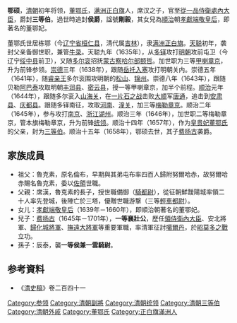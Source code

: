 {{東亞男性歷史人物
|名稱 =<small>追封</small>剛毅侯 鄂碩
|身份 =大清三等'''剛毅'''伯爵
|國家 =[[後金|後金]]→[[清朝|清朝]]
|時代 =明末清初
|主君 =[[清太宗|清太宗]]→[[清世祖|清世祖]]
|屆數 =
|最高職務 =大清[[侍衛處|掌統領侍衛親軍內大臣]]
|前任 = 戰功受封
|繼任 = 一等'''襄壯公''' [[費揚古_(棟鄂氏)|費揚古]]
|圖片名稱 =
|圖片大小 =
|圖片說明 =
|氏 =
|姓 =
|穆坤= <!--清代八旗满洲人物专用-->
|名 =鄂碩
|姓名 =
|羅馬拼音 =
|假名 = <!--日本、琉球人用-->
|諺文 = <!--朝鮮、韓國人用-->
|字 =
|號=
|名乘 = <!--琉球士族用-->
|官職 =
|封爵 =三等伯爵
|封號 =
|位階 =[[從一品|從一品]]武職
|御稱號 = <!--日本皇族之稱號-->
|宮號1 = <!--日本皇族之宮號-->
|宮號2 = <!--朝鮮王族之宮號-->
|封地 =
|神號 =
|尊號 =
|族裔 = [[滿族|滿族]]
|信仰 = <!--指的是宗教信仰-->
|旗籍 = <!--清代八旗人物专用-->[[File:Plain_White_Banner.svg|30px]][[滿洲|滿洲]][[正白旗|正白旗]]
|氏族 =[[董鄂氏|董鄂氏]]
|籍貫 =
|本貫 = <!--朝鮮人用-->
|世居地= <!--清代八旗人物专用-->
|世居地/穆坤= <!--专门用于清代八旗满洲人物世居地和穆坤相同时-->棟鄂（今遼寧省桓仁縣，清代屬吉林）
|祖籍 =
|本籍 =
|出身地 =
|府邸 =
|世系 =
|初名 =
|乳名 = <!--日本、朝鮮、琉球以外人物用-->
|幼名 = <!--日本人用-->
|兒名 = <!--朝鮮人用-->
|童名 = <!--琉球人用-->
|小字 =
|別名 =
|法號 =
|院號 =
|其他名號 =
|出生日期 =未知
|出生地點 =
|婚年 =
|逝世日期 =[[清朝|清朝]][[清世祖|世祖]][[順治|順治]]十四年九月四日<BR>（[[1657年|1657年]]10月10日）
|逝世地點 =
|在位年代 =
|廟號 =
|諡號 ='''剛毅'''
|墓葬 =
|祠廟 =
|父親 =席漢
|嫡母 =
|母親 =
|繼父=
|繼母=
|養父=
|養母=
|猶父= <!--日本人用-->
|烏帽子親= <!--日本人、琉球人用-->
|元配 =
|正室 =
|妻 =
|繼室 =
|平妻 =
|側室 =
|元配之父 =
|元配之嫡母 =
|元配之母 =
|正室之父 =
|正室之嫡母 =
|正室之母 =
|妻之父 =
|妻之嫡母 =
|妻之母 =
|繼室之父 =
|繼室之嫡母 =
|繼室之母 =
|平妻之父 =
|平妻之嫡母 =
|平妻之母 =
|兄弟 =
|姊妹 =
|嫡兄弟 =
|嫡姊妹 =
|庶兄弟 =
|庶姊妹 =
|同胞兄弟 =
|同胞姊妹 =
|異母兄弟 =
|異母姊妹 =
|異父兄弟 =
|異父姊妹 =
|繼兄弟 =
|繼姊妹 =
|子 =一等襄壯公[[费扬古_(栋鄂氏)|费扬古]]
|女 =[[孝獻端敬皇后|孝獻端敬皇后]]董鄂氏
|嫡子 =
|嫡女 =
|庶子 =
|庶女 =
|養子 =
|養女 =
|猶子 = <!--日本人用-->
|婿養子 = <!--日本人用-->
|烏帽子子 = <!--日本人用-->
|繼子 =
|繼女 =
|其他親屬 =
|出身 = <!---此处指科举出身--->
|功名 = 
|經歷 =
|著作 =
|注釋 =
}}
'''鄂硕'''{{BD|？||1658年||catIdx=E}}，[[清朝|清朝]]初年将领，[[董鄂氏|董鄂氏]]，[[满洲正白旗|满洲正白旗]]人，席汉之子，官至[[從一品|從一品]][[侍衛處|侍衛處]][[內大臣|內大臣]]，爵封'''三等伯'''。過世時追封'''侯爵'''，諡號'''剛毅'''，其女兒為[[順治|順治]]朝[[孝獻端敬皇后|孝獻端敬皇后]]，即著名的董鄂妃。

董鄂氏世居栋鄂（今[[辽宁省|辽宁省]][[桓仁县|桓仁县]]，清代属[[吉林省_(清)|吉林]]），隶[[满洲|满洲]][[正白旗|正白旗]]。[[天聪|天聪]]初年，袭封父亲备御世职，兼管[[牛录|牛录]]。天聪九年（1635年），从[[多铎|多铎]]攻打[[明朝|明朝]]攻前屯卫（今辽宁[[绥中县|绥中县]]前卫），又随[[多尔衮|多尔衮]]招抚[[蒙古|蒙古]][[察哈尔部|察哈尔部]][[额哲|额哲]]。加世职为三等[[甲喇章京|甲喇章京]]，升为前锋参领。[[崇德|崇德]]三年（1638年），跟随[[岳托|岳托]][[清兵入塞|入塞]]攻打明朝关内。崇德五年（1641年），随[[睿亲王|睿亲王]]多尔衮围攻明朝的[[松锦之战|松山]]、[[锦州|锦州]]。崇德八年（1643年），跟随贝勒[[阿巴泰|阿巴泰]]攻取明朝[[丰润县|丰润县]]、[[密云县|密云县]]，授一等甲喇章京，加半个前程。[[顺治|顺治]]元年（1644年），跟随多尔衮入[[山海关|山海关]]，在[[一片石之战|一片石之战]]击败[[大順_(政權)|大顺]]军[[唐通|唐通]]，追击到[[安肃县|安肃县]]、[[庆都县|庆都县]]。跟随多铎南征，攻取[[河南|河南]]、[[潼关|潼关]]，加三等[[副将|梅勒章京]]。顺治二年（1645年），参与攻打[[南京|南京]]、[[浙江|浙江]][[湖州|湖州]]。顺治三年（1646年），加世职二等梅勒章京，管本旗梅勒章京，升为前锋[[统领|统领]]。顺治十四年（1657年），作为[[皇贵妃|皇贵妃]][[董鄂妃|董鄂氏]]的父亲，封为[[三等伯|三等伯]]。顺治十五年（1658年），鄂硕去世，其子[[费扬古_(栋鄂氏)|费扬古]]袭爵。

==家族成員==
* 祖父：魯克素，原名倫布，早期與其弟屯布率四百人歸附努爾哈赤，故努爾哈赤賜名魯克素，委以[[佐領|佐領]]世職。
* 父親：席漢，魯克素的長子，授世職備御（[[騎都尉|騎都尉]]），從征朝鮮靉陽城率領二十人率先登城，後陣亡於三塔，優贈世職游撃（三等[[輕車都尉|輕車都尉]]）。
* 女儿：[[孝獻端敬皇后|孝獻端敬皇后]]（1639年－1660年），即順治朝著名的董鄂妃。
* 兒子：[[费扬古_(栋鄂氏)|费扬古]]（1645年－1701年），'''一等襄壯公'''，歷任[[領侍衛內大臣|領侍衛內大臣]]、安北將軍、[[歸化城將軍|歸化城將軍]]、[[大將軍_(東亞)|撫遠大將軍]]等重要軍職，率清軍征討[[噶爾丹|噶爾丹]]，於[[昭莫多之戰|昭莫多之戰]]立功。
* 孫子：辰泰，襲'''一等侯兼一雲騎尉'''。

== 参考資料 ==
*《[[清史稿|清史稿]]》卷二百四十一

{{DEFAULTSORT:E}}
[[Category:参领|Category:参领]]
[[Category:清朝副將|Category:清朝副將]]
[[Category:清朝统领|Category:清朝统领]]
[[Category:清朝三等伯|Category:清朝三等伯]]
[[Category:清朝外戚|Category:清朝外戚]]
[[Category:董鄂氏|Category:董鄂氏]]
[[Category:正白旗滿洲人|Category:正白旗滿洲人]]